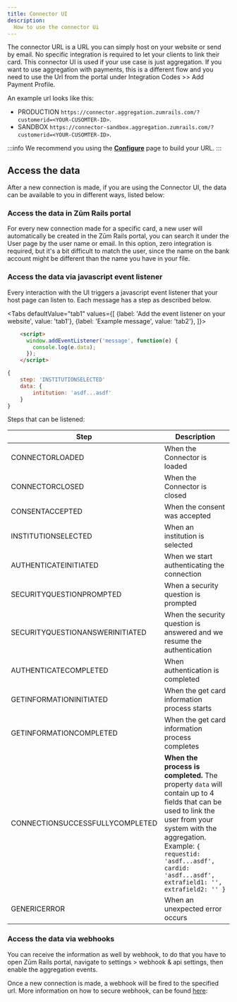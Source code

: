 ```yaml
---
title: Connector UI
description:
  How to use the connector Ui
---
```


The connector URL is a URL you can simply host on your website or send by email. No specific integration is required to let your clients to link their card. This connector UI is used if your use case is just aggregation. If you want to use aggregation with payments, this is a different flow and you need to use the Url from the portal under Integration Codes >> Add Payment Profile.

An example url looks like this: 

- PRODUCTION `https://connector.aggregation.zumrails.com/?customerid=<YOUR-CUSOMTER-ID>`.
- SANDBOX `https://connector-sandbox.aggregation.zumrails.com/?customerid=<YOUR-CUSOMTER-ID>`.

:::info
We recommend you using the **[Configure](./configure)** page to build your URL.
:::

## Access the data

After a new connection is made, if you are using the Connector UI, the data can be available to you in different ways, listed below:

### Access the data in Zūm Rails portal

For every new connection made for a specific card, a new user will automatically be created in the Zūm Rails portal, you can search it under the User page by the user name or email. In this option, zero integration is required, but it's a bit difficult to match the user, since the name on the bank account might be different than the name you have in your file. 

### Access the data via javascript event listener

Every interaction with the UI triggers a javascript event listener that your host page can listen to. Each message has a step as described below.


<Tabs
  defaultValue="tab1"
  values={[
    {label: 'Add the event listener on your website', value: 'tab1'},
    {label: 'Example message', value: 'tab2'},
  ]}>
  <TabItem value="tab1">

  ```html
      <script>
        window.addEventListener('message', function(e) {
          console.log(e.data);
        });
      </script>
  ```

  </TabItem>
  <TabItem value="tab2">

  ```javascript
  {
      step: 'INSTITUTIONSELECTED'
      data: {
          intitution: 'asdf...asdf'
      }
  }
  ```
  
  </TabItem>
</Tabs>

Steps that can be listened:

Step | Description 
----- | ----
CONNECTORLOADED | When the Connector is loaded
CONNECTORCLOSED | When the Connector is closed
CONSENTACCEPTED | When the consent was accepted
INSTITUTIONSELECTED | When an institution is selected
AUTHENTICATEINITIATED | When we start authenticating the connection
SECURITYQUESTIONPROMPTED | When a security question is prompted
SECURITYQUESTIONANSWERINITIATED | When the security question is answered and we resume the authentication
AUTHENTICATECOMPLETED | When authentication is completed
GETINFORMATIONINITIATED | When the get card information process starts
GETINFORMATIONCOMPLETED | When the get card information process completes
CONNECTIONSUCCESSFULLYCOMPLETED | **When the process is completed.** The property `data` will contain up to 4 fields that can be used to link the user from your system with the aggregation. Example: `{ requestid: 'asdf...asdf', cardid: 'asdf...asdf', extrafield1: '', extrafield2: '' }`
GENERICERROR | When an unexpected error occurs

### Access the data via webhooks

You can receive the information as well by webhook, to do that you have to open Zūm Rails portal, navigate to settings > webhook & api settings, then enable the aggregation events.

Once a new connection is made, a webhook will be fired to the specified url. More information on how to secure webhook, can be found [here](../api-specification/webhooks):
